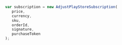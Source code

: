 ```jsx
var subscription = new AdjustPlayStoreSubscription(
   price,
   currency,
   sku,
   orderId,
   signature,
   purchaseToken
);
```
